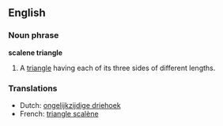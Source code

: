 ==English==

===Noun phrase===
{{rfc-xphrase|Noun phrase}}
'''scalene triangle'''

# {{geometry}} A [[triangle]] having each of its three sides of different lengths.

===Translations===
*Dutch: [[ongelijkzijdige driehoek]]
*French: [[triangle scalène]] {{f}}